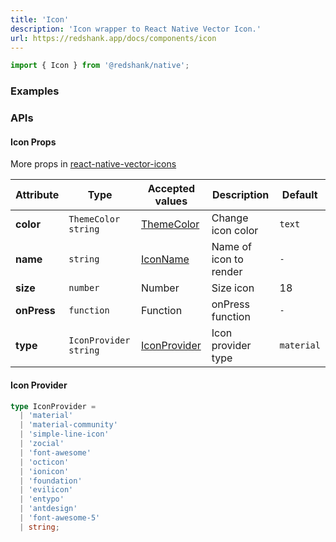 ```yaml
---
title: 'Icon'
description: 'Icon wrapper to React Native Vector Icon.'
url: https://redshank.app/docs/components/icon
---
```


```jsx
import { Icon } from '@redshank/native';
```

<Spacer y={2} />

### Examples

<Playground
  id="default"
  title="Default"
  description="You can display an icon with just text or image"
  code={iconContent.initial}
/>

<Spacer y={3} />

### APIs

<Spacer y={2} />

#### Icon Props
More props in [react-native-vector-icons](https://github.com/oblador/react-native-vector-icons)

| Attribute   | Type                    | Accepted values                                                  | Description            | Default    |
|-------------|-------------------------|------------------------------------------------------------------|------------------------|------------|
| **color**   | `ThemeColor` `string`   | [ThemeColor](/docs/default-theme)                                | Change icon color      | `text`     |
| **name**    | `string`                | [IconName](https://oblador.github.io/react-native-vector-icons/) | Name of icon to render | `-`        |
| **size**    | `number`                | Number                                                           | Size icon              | 18         |
| **onPress** | `function`              | Function                                                         | onPress function       | `-`        |
| **type**    | `IconProvider` `string` | [IconProvider](#icon-provider)                                   | Icon provider type     | `material` |

<Spacer y={1} />

#### Icon Provider

```ts
type IconProvider =
  | 'material'
  | 'material-community'
  | 'simple-line-icon'
  | 'zocial'
  | 'font-awesome'
  | 'octicon'
  | 'ionicon'
  | 'foundation'
  | 'evilicon'
  | 'entypo'
  | 'antdesign'
  | 'font-awesome-5'
  | string;
```

